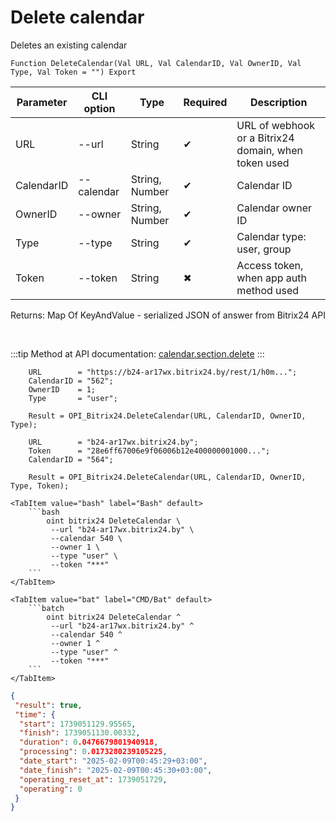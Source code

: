 ﻿---
sidebar_position: 4
---


# Delete calendar
 Deletes an existing calendar



`Function DeleteCalendar(Val URL, Val CalendarID, Val OwnerID, Val Type, Val Token = "") Export`

  | Parameter | CLI option | Type | Required | Description |
  |-|-|-|-|-|
  | URL | --url | String | &#x2714; | URL of webhook or a Bitrix24 domain, when token used |
  | CalendarID | --calendar | String, Number | &#x2714; | Calendar ID |
  | OwnerID | --owner | String, Number | &#x2714; | Calendar owner ID |
  | Type | --type | String | &#x2714; | Calendar type: user, group |
  | Token | --token | String | &#x2716; | Access token, when app auth method used |

  
  Returns:  Map Of KeyAndValue - serialized JSON of answer from Bitrix24 API

<br/>

:::tip
Method at API documentation: [calendar.section.delete](https://apidocs.bitrix24.ru/api-reference/calendar/calendar-section-delete.html)
:::
<br/>



```bsl title="1C:Enterprise/OneScript code example"
    URL        = "https://b24-ar17wx.bitrix24.by/rest/1/h0m...";
    CalendarID = "562";
    OwnerID    = 1;
    Type       = "user";

    Result = OPI_Bitrix24.DeleteCalendar(URL, CalendarID, OwnerID, Type);

    URL        = "b24-ar17wx.bitrix24.by";
    Token      = "28e6ff67006e9f06006b12e400000001000...";
    CalendarID = "564";

    Result = OPI_Bitrix24.DeleteCalendar(URL, CalendarID, OwnerID, Type, Token);
```
 

 <Tabs>
  
    <TabItem value="bash" label="Bash" default>
        ```bash
            oint bitrix24 DeleteCalendar \
             --url "b24-ar17wx.bitrix24.by" \
             --calendar 540 \
             --owner 1 \
             --type "user" \
             --token "***"
        ```
    </TabItem>
  
    <TabItem value="bat" label="CMD/Bat" default>
        ```batch
            oint bitrix24 DeleteCalendar ^
             --url "b24-ar17wx.bitrix24.by" ^
             --calendar 540 ^
             --owner 1 ^
             --type "user" ^
             --token "***"
        ```
    </TabItem>
</Tabs>


```json title="Result"
{
 "result": true,
 "time": {
  "start": 1739051129.95565,
  "finish": 1739051130.00332,
  "duration": 0.0476679801940918,
  "processing": 0.0173280239105225,
  "date_start": "2025-02-09T00:45:29+03:00",
  "date_finish": "2025-02-09T00:45:30+03:00",
  "operating_reset_at": 1739051729,
  "operating": 0
 }
}
```
